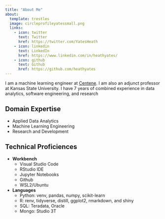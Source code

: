 ```yaml
---
title: "About Me"
about:
  template: trestles 
  image: circleprofileyatessmall.png 
  links:
    - icon: twitter
      text: Twitter
      href: https://twitter.com/YatesHeath
    - icon: linkedin
      text: LinkedIn
      href: https://www.linkedin.com/in/heathyates/ 
    - icon: github
      text: Github
      href: https://github.com/heathyates
---
```


I am a machine learning engineer at [Centene](www.centene.com). I am also an adjunct professor at Kansas State University. I have 7 years of combined experience in data analytics, software engineering, and research

## Domain Expertise

* Applied Data Analytics 
* Machine Learning Engineering 
* Research and Development 

## Technical Proficiences 

* **Workbench**
  + Visual Studio Code 
  + RStudio IDE 
  + Jupyter Notebooks
  + Github 
  + WSL2/Ubuntu 

* **Languages**
  + Python: venv, pandas, numpy, scikit-learn 
  + R: renv, tidyverse, distill, ggplot2, rmarkdown, and shiny 
  + SQL: Teradata, Oracle 
  + Mongo: Studio 3T 